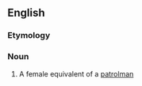==English==

===Etymology===
{{compound|en|patrol|woman}}

===Noun===
{{en-noun|patrolwomen}}

# A female equivalent of a [[patrolman]]